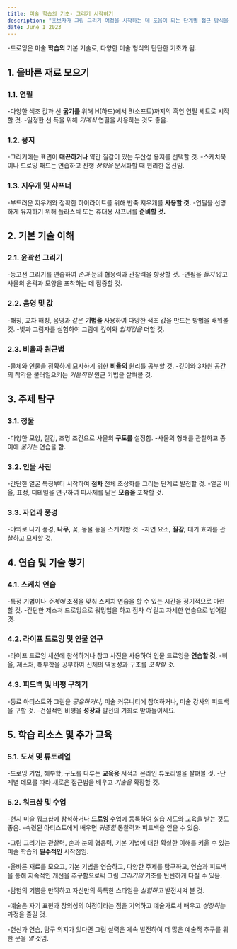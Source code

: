 ```yaml
---
title: 미술 학습의 기초- 그리기 시작하기
description: "초보자가 그림 그리기 여정을 시작하는 데 도움이 되는 단계별 접근 방식을 제공하며 필수 기술, 재료 및 연습 문제를 탐색합니다."
date: June 1 2023
---
```


-드로잉은 미술 **학습의** 기본 기술로, 다양한 미술 형식의 탄탄한 기초가 됨. 





## 1. 올바른 재료 모으기
### 1.1. 연필

-다양한 색조 값과 선 **굵기를** 위해 H(하드)에서 B(소프트)까지의 흑연 연필 세트로 시작할 것.
-일정한 선 폭을 위해 _기계식_ 연필을 사용하는 것도 좋음.
### 1.2. 용지

-그리기에는 표면이 **매끈하거나** 약간 질감이 있는 무산성 용지를 선택할 것.
-스케치북이나 드로잉 패드는 연습하고 진행 _상황을_ 문서화할 때 편리한 옵션임.
### 1.3. 지우개 및 샤프너

-부드러운 지우개와 정확한 하이라이트를 위해 반죽 지우개를 **사용할 것.**
-연필을 선명하게 유지하기 위해 플라스틱 또는 휴대용 샤프너를 **준비할 것.**
## 2. 기본 기술 이해
### 2.1. 윤곽선 그리기

-등고선 그리기를 연습하여 _손과_ 눈의 협응력과 관찰력을 향상할 것.
-연필을 _들지_ 않고 사물의 윤곽과 모양을 포착하는 데 집중할 것.
### 2.2. 음영 및 값

-해칭, 교차 해칭, 음영과 같은 **기법을** 사용하여 다양한 색조 값을 만드는 방법을 배워볼 것.
-빛과 그림자를 실험하여 그림에 깊이와 _입체감을_ 더할 것.
### 2.3. 비율과 원근법

-물체와 인물을 정확하게 묘사하기 위한 **비율의** 원리를 공부할 것.
-깊이와 3차원 공간의 착각을 불러일으키는 _기본적인_ 원근 기법을 살펴볼 것.
## 3. 주제 탐구
### 3.1. 정물

-다양한 모양, 질감, 조명 조건으로 사물의 **구도를** 설정함.
-사물의 형태를 관찰하고 종이에 _옮기는_ 연습을 함.
### 3.2. 인물 사진

-간단한 얼굴 특징부터 시작하여 **점차** 전체 초상화를 그리는 단계로 발전할 것.
-얼굴 비율, 표정, 디테일을 연구하여 피사체를 닮은 **모습을** 포착할 것.
### 3.3. 자연과 풍경

-야외로 나가 풍경, **나무,** 꽃, 동물 등을 스케치할 것.
-자연 요소, **질감,** 대기 효과를 관찰하고 묘사할 것.
## 4. 연습 및 기술 쌓기
### 4.1. 스케치 연습

-특정 기법이나 _주제에_ 초점을 맞춰 스케치 연습을 할 수 있는 시간을 정기적으로 마련할 것.
-간단한 제스처 드로잉으로 워밍업을 하고 점차 _더_ 길고 자세한 연습으로 넘어갈 것.
### 4.2. 라이프 드로잉 및 인물 연구

-라이프 드로잉 세션에 참석하거나 참고 사진을 사용하여 인물 드로잉을 **연습할 것.**
-비율, 제스처, 해부학을 공부하여 신체의 역동성과 구조를 _포착할 것._
### 4.3. 피드백 및 비평 구하기

-동료 아티스트와 그림을 _공유하거나,_ 미술 커뮤니티에 참여하거나, 미술 강사의 피드백을 구할 것.
-건설적인 비평을 **성장과** 발전의 기회로 받아들이세요.
## 5. 학습 리소스 및 추가 교육
### 5.1. 도서 및 튜토리얼

-드로잉 기법, 해부학, 구도를 다루는 **교육용** 서적과 온라인 튜토리얼을 살펴볼 것.
-단계별 데모를 따라 새로운 접근법을 배우고 _기술을_ 확장할 것.
### 5.2. 워크샵 및 수업

-현지 미술 워크샵에 참석하거나 **드로잉** 수업에 등록하여 실습 지도와 교육을 받는 것도 좋음.
-숙련된 아티스트에게 배우면 _귀중한_ 통찰력과 피드백을 얻을 수 있음.


-그림 그리기는 관찰력, 손과 눈의 협응력, 기본 기법에 대한 확실한 이해를 키울 수 있는 미술 학습의 **필수적인** 시작점임. 



-올바른 재료를 모으고, 기본 기법을 연습하고, 다양한 주제를 탐구하고, 연습과 피드백을 통해 지속적인 개선을 추구함으로써 그림 _그리기의_ 기초를 탄탄하게 다질 수 있음. 



-탐험의 기쁨을 만끽하고 자신만의 독특한 스타일을 _실험하고_ 발전시켜 볼 것. 



-예술은 자기 표현과 창의성의 여정이라는 점을 기억하고 예술가로서 배우고 _성장하는_ 과정을 즐길 것. 



-헌신과 연습, 탐구 의지가 있다면 그림 실력은 계속 발전하여 더 많은 예술적 추구를 위한 문을 _열_ 것임.